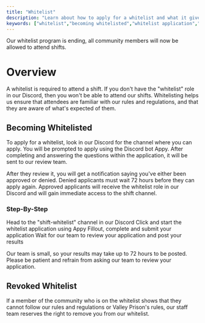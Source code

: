 ```yaml
---
title: "Whitelist"
description: "Learn about how to apply for a whitelist and what it gives you."
keywords: ["whitelist","becoming whitelisted","whitelist application","revoked whitelist"]
---
```


<Warning>
  Our whitelist program is ending, all community members will now be allowed to attend shifts.
</Warning>

# Overview

A whitelist is required to attend a shift. If you don't have the "whitelist" role in our Discord, then you won't be able to attend our shifts. Whitelisting helps us ensure that attendees are familiar with our rules and regulations, and that they are aware of what's expected of them.

## Becoming Whitelisted

To apply for a whitelist, look in our Discord for the channel where you can apply. You will be prompted to apply using the Discord bot Appy. After completing and answering the questions within the application, it will be sent to our review team.

After they review it, you will get a notification saying you've either been approved or denied. Denied applicants must wait 72 hours before they can apply again. Approved applicants will receive the whitelist role in our Discord and will gain immediate access to the shift channel.

### Step-By-Step

<Steps>
  <Step title="Application Channel">
    Head to the "shift-whitelist" channel in our Discord
  </Step>
  <Step title="Start Application">
    Click and start the whitelist application using Appy
  </Step>
  <Step title="Complete Application">
    Fillout, complete and submit your application
  </Step>
  <Step title="Results">
    Wait for our team to review your application and post your results
  </Step>
</Steps>

Our team is small, so your results may take up to 72 hours to be posted. Please be patient and refrain from asking our team to review your application.

## Revoked Whitelist

If a member of the community who is on the whitelist shows that they cannot follow our rules and regulations or Valley Prison's rules, our staff team reserves the right to remove you from our whitelist.